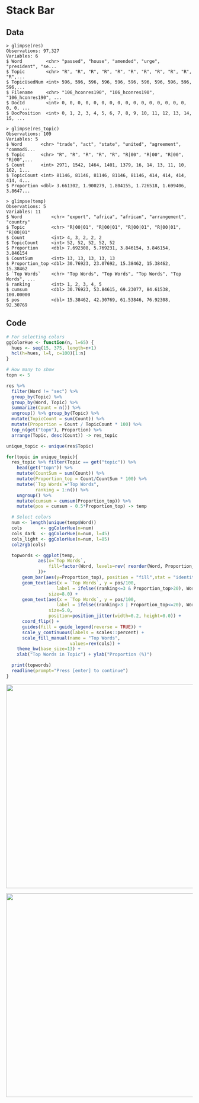 # Stack Bar

## Data
```terminal
> glimpse(res)
Observations: 97,327
Variables: 6
$ Word         <chr> "passed", "house", "amended", "urge", "president", "se...
$ Topic        <chr> "R", "R", "R", "R", "R", "R", "R", "R", "R", "R", "R",...
$ TopicUsedNum <int> 596, 596, 596, 596, 596, 596, 596, 596, 596, 596, 596,...
$ Filename     <chr> "106_hconres190", "106_hconres190", "106_hconres190", ...
$ DocId        <int> 0, 0, 0, 0, 0, 0, 0, 0, 0, 0, 0, 0, 0, 0, 0, 0, 0, 0, ...
$ DocPosition  <int> 0, 1, 2, 3, 4, 5, 6, 7, 8, 9, 10, 11, 12, 13, 14, 15, ...

> glimpse(res_topic)
Observations: 109
Variables: 5
$ Word       <chr> "trade", "act", "state", "united", "agreement", "commodi...
$ Topic      <chr> "R", "R", "R", "R", "R", "R|00", "R|00", "R|00", "R|00",...
$ Count      <int> 2971, 1542, 1464, 1401, 1379, 16, 14, 13, 11, 10, 162, 1...
$ TopicCount <int> 81146, 81146, 81146, 81146, 81146, 414, 414, 414, 414, 4...
$ Proportion <dbl> 3.661302, 1.900279, 1.804155, 1.726518, 1.699406, 3.8647...

> glimpse(temp)
Observations: 5
Variables: 11
$ Word           <chr> "export", "africa", "african", "arrangement", "country"
$ Topic          <chr> "R|00|01", "R|00|01", "R|00|01", "R|00|01", "R|00|01"
$ Count          <int> 4, 3, 2, 2, 2
$ TopicCount     <int> 52, 52, 52, 52, 52
$ Proportion     <dbl> 7.692308, 5.769231, 3.846154, 3.846154, 3.846154
$ CountSum       <int> 13, 13, 13, 13, 13
$ Proportion_top <dbl> 30.76923, 23.07692, 15.38462, 15.38462, 15.38462
$ `Top Words`    <chr> "Top Words", "Top Words", "Top Words", "Top Words", ...
$ ranking        <int> 1, 2, 3, 4, 5
$ cumsum         <dbl> 30.76923, 53.84615, 69.23077, 84.61538, 100.00000
$ pos            <dbl> 15.38462, 42.30769, 61.53846, 76.92308, 92.30769
```

## Code
```r
# For selecting colors
ggColorHue <- function(n, l=65) {
  hues <- seq(15, 375, length=n+1)
  hcl(h=hues, l=l, c=100)[1:n]
}

# How many to show
topn <- 5

res %>%
  filter(Word != "sec") %>%
  group_by(Topic) %>%
  group_by(Word, Topic) %>%
  summarize(Count = n()) %>%
  ungroup() %>% group_by(Topic) %>%
  mutate(TopicCount = sum(Count)) %>%
  mutate(Proportion = Count / TopicCount * 100) %>%
  top_n(get("topn"), Proportion) %>%
  arrange(Topic, desc(Count)) -> res_topic

unique_topic <- unique(res$Topic)

for(topic in unique_topic){
  res_topic %>% filter(Topic == get("topic")) %>%
    head(get("topn")) %>%
    mutate(CountSum = sum(Count)) %>%
    mutate(Proportion_top = Count/CountSum * 100) %>%
    mutate(`Top Words`="Top Words",
           ranking = 1:n()) %>%
    ungroup() %>% 
    mutate(cumsum = cumsum(Proportion_top)) %>%
    mutate(pos = cumsum - 0.5*Proportion_top) -> temp

  # Select colors
  num <- length(unique(temp$Word))
  cols       <- ggColorHue(n=num)
  cols_dark  <- ggColorHue(n=num, l=45)
  cols_light <- ggColorHue(n=num, l=85)
  col2rgb(cols)

  topwords <- ggplot(temp,
            aes(x=`Top Words`, 
                fill=factor(Word, levels=rev( reorder(Word, Proportion_top) ))
            ))+
      geom_bar(aes(y=Proportion_top), position = "fill",stat = "identity") +
      geom_text(aes(x = `Top Words`, y = pos/100,
                   label = ifelse((ranking<=3 & Proportion_top>20), Word, "")), 
                size=8.0) +
      geom_text(aes(x = `Top Words`, y = pos/100,
                   label = ifelse((ranking>3 | Proportion_top<=20), Word, "")), 
                size=5.0,
                position=position_jitter(width=0.2, height=0.0)) +
      coord_flip() +
      guides(fill = guide_legend(reverse = TRUE)) +
      scale_y_continuous(labels = scales::percent) +
      scale_fill_manual(name = "Top Words",
                        values=rev(cols)) +
    theme_bw(base_size=13) +
    xlab("Top Words in Topic") + ylab("Proportion (%)")

  print(topwords)
  readline(prompt="Press [enter] to continue")
}
```

<img src="../../figures/ggplot2_bar_stack2.png" width="550">


<img src="../../figures/ggplot2_bar_stack3.png" width="550">
